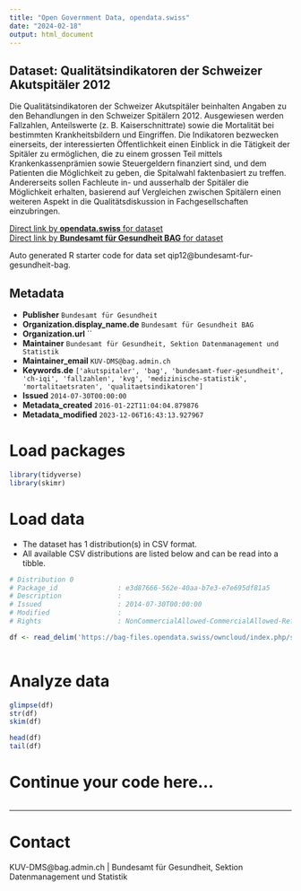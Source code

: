 ```yaml
---
title: "Open Government Data, opendata.swiss"
date: "2024-02-18"
output: html_document
---
```


## Dataset: Qualitätsindikatoren der Schweizer Akutspitäler 2012

Die Qualitätsindikatoren der Schweizer Akutspitäler beinhalten Angaben zu den Behandlungen in den Schweizer Spitälern 2012. Ausgewiesen werden Fallzahlen, Anteilswerte (z. B. Kaiserschnittrate) sowie die Mortalität bei bestimmten Krankheitsbildern und Eingriffen.
Die Indikatoren bezwecken einerseits, der interessierten Öffentlichkeit einen Einblick in die Tätigkeit der Spitäler zu ermöglichen, die zu einem grossen Teil mittels Krankenkassenprämien sowie Steuergeldern finanziert sind, und dem Patienten die Möglichkeit zu geben, die Spitalwahl faktenbasiert zu treffen. Andererseits sollen Fachleute in- und ausserhalb der Spitäler die Möglichkeit erhalten, basierend auf Vergleichen zwischen Spitälern einen weiteren Aspekt in die Qualitätsdiskussion in Fachgesellschaften einzubringen.

[Direct link by **opendata.swiss** for dataset](https://opendata.swiss/de/dataset/qualitatsindikatoren-der-schweizer-akutspitaler-2012)<br>
[Direct link by **Bundesamt für Gesundheit BAG** for dataset](http://www.bag.admin.ch/qiss)

Auto generated R starter code for data set qip12@bundesamt-fur-gesundheit-bag.

## Metadata

- **Publisher** `Bundesamt für Gesundheit`
- **Organization.display_name.de** `Bundesamt für Gesundheit BAG`
- **Organization.url** ``
- **Maintainer** `Bundesamt für Gesundheit, Sektion Datenmanagement und Statistik`
- **Maintainer_email** `KUV-DMS@bag.admin.ch`
- **Keywords.de** `['akutspitaler', 'bag', 'bundesamt-fuer-gesundheit', 'ch-iqi', 'fallzahlen', 'kvg', 'medizinische-statistik', 'mortalitaetsraten', 'qualitaetsindikatoren']`
- **Issued** `2014-07-30T00:00:00`
- **Metadata_created** `2016-01-22T11:04:04.879876`
- **Metadata_modified** `2023-12-06T16:43:13.927967`


# Load packages

```r

library(tidyverse)
library(skimr)

```

# Load data

-   The dataset has 1 distribution(s) in CSV format.
-   All available CSV distributions are listed below and can be read into a tibble.

```r

# Distribution 0
# Package_id               : e3d87666-562e-40aa-b7e3-e7e695df81a5
# Description              : 
# Issued                   : 2014-07-30T00:00:00
# Modified                 : 
# Rights                   : NonCommercialAllowed-CommercialAllowed-ReferenceRequired

df <- read_delim('https://bag-files.opendata.swiss/owncloud/index.php/s/bxqaLABKWMt0OK7')



```

# Analyze data

```r

glimpse(df)
str(df)
skim(df)

head(df)
tail(df)

```

# Continue your code here...

```r

```

------------------------------------------------------------------------

# Contact

KUV-DMS@bag.admin.ch | Bundesamt für Gesundheit, Sektion Datenmanagement und Statistik
